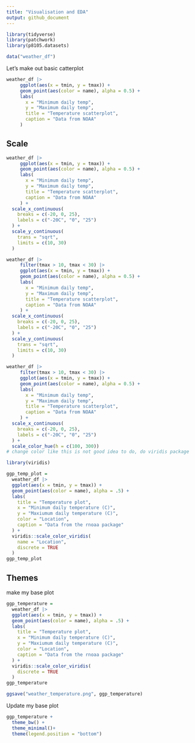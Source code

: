 ```yaml
---
title: "Visualisation and EDA"
output: github_document
---
```


```r
library(tidyverse)
library(patchwork)
library(p8105.datasets)
```

```r
data("weather_df")
```

Let's make out basic catterplot

```r
weather_df |>
     ggplot(aes(x = tmin, y = tmax)) + 
     geom_point(aes(color = name), alpha = 0.5) +
     labs(
       x = "Minimum daily temp",
       y = "Maximum daily temp",
       title = "Temperature scatterplot",
       caption = "Data from NOAA"
     )
```

## Scale

```r
weather_df |>
     ggplot(aes(x = tmin, y = tmax)) + 
     geom_point(aes(color = name), alpha = 0.5) +
     labs(
       x = "Minimum daily temp",
       y = "Maximum daily temp",
       title = "Temperature scatterplot",
       caption = "Data from NOAA"
     ) +
  scale_x_continuous(
    breaks = c(-20, 0, 25),
    labels = c("-20C", "0", "25")
  ) +
  scale_y_continuous(
    trans = "sqrt",
    limits = c(10, 30)
  )
```

```r
weather_df |>
     filter(tmax > 10, tmax < 30) |> 
     ggplot(aes(x = tmin, y = tmax)) + 
     geom_point(aes(color = name), alpha = 0.5) +
     labs(
       x = "Minimum daily temp",
       y = "Maximum daily temp",
       title = "Temperature scatterplot",
       caption = "Data from NOAA"
     ) +
  scale_x_continuous(
    breaks = c(-20, 0, 25),
    labels = c("-20C", "0", "25")
  ) +
  scale_y_continuous(
    trans = "sqrt",
    limits = c(10, 30)
  )
```

```r
weather_df |>
     filter(tmax > 10, tmax < 30) |> 
     ggplot(aes(x = tmin, y = tmax)) + 
     geom_point(aes(color = name), alpha = 0.5) +
     labs(
       x = "Minimum daily temp",
       y = "Maximum daily temp",
       title = "Temperature scatterplot",
       caption = "Data from NOAA"
     ) +
  scale_x_continuous(
    breaks = c(-20, 0, 25),
    labels = c("-20C", "0", "25")
  ) +
  scale_color_hue(h = c(100, 300))
# change color like this is not good idea to do, do viridis package
```

```r
library(viridis)
```

```r
ggp_temp_plot = 
  weather_df |> 
  ggplot(aes(x = tmin, y = tmax)) + 
  geom_point(aes(color = name), alpha = .5) + 
  labs(
    title = "Temperature plot",
    x = "Minimum daily temperature (C)",
    y = "Maxiumum daily temperature (C)",
    color = "Location",
    caption = "Data from the rnoaa package"
  ) + 
  viridis::scale_color_viridis(
    name = "Location", 
    discrete = TRUE
  )
ggp_temp_plot
```

## Themes

make my base plot
```r
ggp_temperature = 
  weather_df |> 
  ggplot(aes(x = tmin, y = tmax)) + 
  geom_point(aes(color = name), alpha = .5) + 
  labs(
    title = "Temperature plot",
    x = "Minimum daily temperature (C)",
    y = "Maxiumum daily temperature (C)",
    color = "Location",
    caption = "Data from the rnoaa package"
  ) + 
  viridis::scale_color_viridis(
    discrete = TRUE
  )
ggp_temperature

ggsave("weather_temperature.png", ggp_temperature)
```

Update my base plot
```r
ggp_temperature +
  theme_bw() +
  theme_minimal()+
  theme(legend.position = "bottom")

```

```r

```








